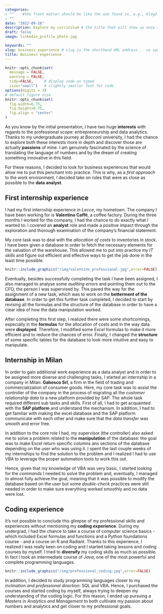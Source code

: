 ```yaml
---
categories:  
- ""    #the front matter should be like the one found in, e.g., blog2.md. It cannot be like the normal Rmd we used
- ""
date: "2022-09-18"
description: Explore my curriculum # the title that will show up once someone gets to this page
draft: false
image: linkedin_profile_photo.jpg 

keywords: ""
slug: business_experience # slug is the shorthand URL address... no spaces plz
title: Business experience
---
```


```r
knitr::opts_chunk$set(
  message = FALSE, 
  warning = FALSE, 
  tidy=FALSE,     # display code as typed
  size="small")   # slightly smaller font for code
options(digits = 3)
# default figure size
knitr::opts_chunk$set(
  fig.width=6.75, 
  fig.height=6.75,
  fig.align = "center"
)
```

As you know by the initial presentation, I have two huge **interests** with regards to the professional scope: entrepreneurship and data analytics. Thanks to my undergraduate journey at *Bocconi* university, I had the chance to explore both these interests more in depth and discover those are actually **passions** of mine. I am genuinely fascinated by the science of translating the language of numbers and by the dream of creating something innovative in this field.

For these reasons, I decided to look for business experiences that would allow me to put this penchant into practice. This is why, as a *first approach* to the work environment, I decided take on roles that were as close as possible to the **data analyst**.

## First internship experience

I had my first internship experience in *Lecce*, my hometown. The company I have been working for is **Valentino Caffè**, a coffee factory. During the three months I worked for the company, I had the chance to do exactly what I wanted to: I covered an **analyst** role and made a positive impact through the exploration and thorough examination of the company's financial statement.

My core task was to deal with the *allocation of costs* to inventories in stock. I have been given a database in order to fetch the necessary elements for the valuation of the warehouse. This allowed me to put into practice my *IT skills* and figure out efficient and effective ways to get the job done in the least time possible.

```r
knitr::include_graphics("/img/valentino_professional.jpg",error=FALSE)
```

Eventually, besides successfully completing the task I have been assigned, I also managed to analyse some *auditing errors* and pointing them out to the CFO, the person I was supervised by. This paved the way for the assignment of a new task, which was to work on the **betterment of the database**. In order to get this further task completed, I decided to start by revising all the formulas and the structure of the database in order to have a clear idea of how the data manipulation worked.

After completing this first step, I realized there were some shortcomings, especially in the **formulas** for the allocation of costs and in the way data were **displayed**. Therefore, I modified some *Excel* formulas to make it more efficient and to reduce the chances of error. Finally, I changed the **structure** of some specific tables for the database to look more intuitive and easy to manipulate.

## Internship in Milan

In order to gain additional work experience as a data analyst and in order to be assigned more diverse and challenging tasks, I started an internship in a company in Milan: **Gabesco Srl**, a firm in the field of trading and commercialization of consumer goods. Here, my core task was to assist the controller of the company in the process of migrating all the *customer relationship data* to a new platform provided by SAP. The whole task required different sub tasks and skills. First of all, I had to get acquainted with the **SAP platform** and understand the mechanism. In addition, I had to get familiar with making the excel database and the SAP platform communicate with each other and make sure that the *data transfer* was smooth and error free.

In addition to the core role I had, my supervisor (the controller) also asked me to solve a problem related to the **manipulation** of the database: the goal was to make Excel return specific columns ans sections of the database depending on the user who was using it. I spent the last couple weeks of my internships to find the solution to the problem and I realized I had to use *VBA* to leverage the proper automation tools to work this out.

Hence, given that my knowledge of VBA was very basic, I started looking for the *commands* I needed to solve the problem and, eventually, I managed to almost fully achieve the goal, meaning that it was possible to modify the database based on the user but some *double-check* practices were still needed in order to make sure everything worked smoothly and no data were lost.

## Coding experience

It's not possible to conclude this glimpse of my professional skills and experiences without mentioning my **coding experience**. During my undergrad, I had the chance to take a course of computer science basics - which included Excel formulas and functions and a Python foundations course - and a course on R and Radiant. Thanks to this experience, I realized I was really keen on coding and I started taking lessons and coding courses by myself. I tried to **diversify** my coding skills as much as possible. In fact I took an intermediate course of *Java*, one of the most powerful and complete programming languages.

```r
knitr::include_graphics("/img/professional_coding.jpg",error=FALSE)
```

In addition, I decided to study programming languages closer to my *inclination and professional direction*: SQL and VBA. Hence, I purchased the courses and started coding by myself, always trying to deepen my understanding of the coding logic. For this reason, I ended up pursuing a *Masters in Analytics and Management* to both cultivate my passion about numbers and analytics and get closer to my professional goals.